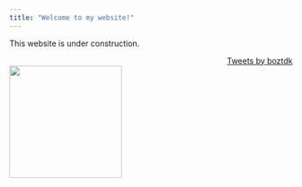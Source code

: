 ```yaml
---
title: "Welcome to my website!"
---
```


This website is under construction.


<aside align="right">
  <a class="twitter-timeline" data-width="200"  data-height="800" href="https://twitter.com/boztdk?ref_src=twsrc%5Etfw">Tweets by boztdk</a> <script 
async src="https://platform.twitter.com/widgets.js" charset="utf-8"></script>
</aside>


<aside align="left">
  <img src="cartoon.png" width=200>
</aside>


















